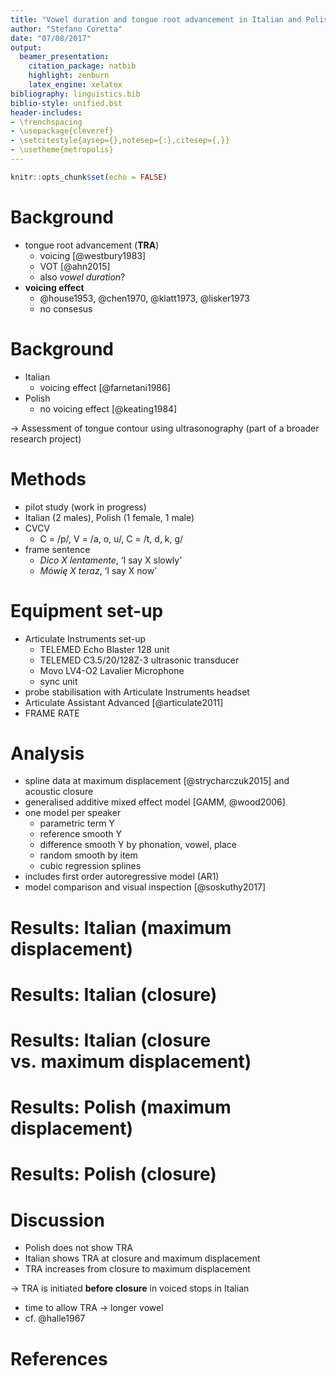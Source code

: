 ```yaml
---
title: "Vowel duration and tongue root advancement in Italian and Polish"
author: "Stefano Coretta"
date: "07/08/2017"
output:
  beamer_presentation:
    citation_package: natbib
    highlight: zenburn
    latex_engine: xelatex
bibliography: linguistics.bib
biblio-style: unified.bst
header-includes:
- \frenchspacing
- \usepackage{cleveref}
- \setcitestyle{aysep={},notesep={:},citesep={,}}
- \usetheme{metropolis}
---
```


```r
knitr::opts_chunk$set(echo = FALSE)
```

# Background

- tongue root advancement (**TRA**)
    - voicing [@westbury1983]
    - VOT [@ahn2015]
    - also *vowel duration*?
- **voicing effect**
    - @house1953, @chen1970, @klatt1973, @lisker1973
    - no consesus

# Background

- Italian
    - voicing effect [@farnetani1986]
- Polish
    - no voicing effect [@keating1984]

→ Assessment of tongue contour using ultrasonography (part of a broader research project)

# Methods

- pilot study (work in progress)
- Italian (2 males), Polish (1 female, 1 male)
-  C\textsubscript{1}V\textsubscript{1}C\textsubscript{2}V\textsubscript{2}
    - C\textsubscript{1} = /p/, V\textsubscript{1} = /a, o, u/, C\textsubscript{2} = /t, d, k, g/
- frame sentence
    - *Dico X lentamente*, 'I say X slowly'
    - *Mówię X teraz*, 'I say X now'

# Equipment set-up

- Articulate Instruments set-up
    - TELEMED Echo Blaster 128 unit
    - TELEMED C3.5/20/128Z-3 ultrasonic transducer
    - Movo LV4-O2 Lavalier Microphone
    - sync unit
- probe stabilisation with Articulate Instruments headset
- Articulate Assistant Advanced [@articulate2011]
- FRAME RATE

# Analysis

- spline data at maximum displacement [@strycharczuk2015] and acoustic closure
- generalised additive mixed effect model [GAMM, @wood2006]
- one model per speaker
    - parametric term Y
    - reference smooth Y
    - difference smooth Y by phonation, vowel, place
    - random smooth by item
    - cubic regression splines
- includes first order autoregressive model (AR1)
- model comparison and visual inspection [@soskuthy2017]

# Results: Italian (maximum displacement)

\begin{figure}
\includegraphics[width = \textwidth]{it01.pdf}
\end{figure}

# Results: Italian (closure)

\begin{figure}
\includegraphics[width = \textwidth]{it01-clos.pdf}
\end{figure}

# Results: Italian (closure vs. maximum displacement)

\begin{figure}
\includegraphics[width = \textwidth]{it01-voiced.pdf}
\end{figure}

# Results: Polish (maximum displacement)

\begin{figure}
\includegraphics[width = \textwidth]{pl04.pdf}
\end{figure}

# Results: Polish (closure)

\begin{figure}
\includegraphics[width = \textwidth]{pl04-clos.pdf}
\end{figure}

# Discussion

- Polish does not show TRA
- Italian shows TRA at closure and maximum displacement
- TRA increases from closure to maximum displacement

→ TRA is initiated **before closure** in voiced stops in Italian

- time to allow TRA → longer vowel
- cf. @halle1967


# References
